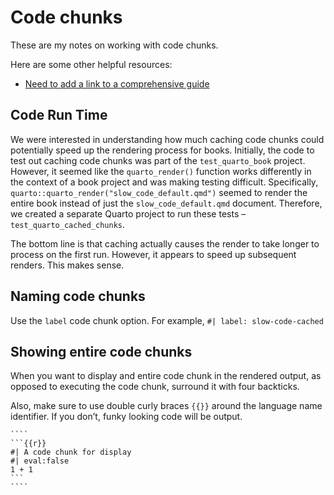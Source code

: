 # Code chunks {#sec-code-chunks}

These are my notes on working with code chunks.

Here are some other helpful resources:

-   [Need to add a link to a comprehensive guide](www.example.com)

## Code Run Time

We were interested in understanding how much caching code chunks could potentially speed up the rendering process for books. Initially, the code to test out caching code chunks was part of the `test_quarto_book` project. However, it seemed like the `quarto_render()` function works differently in the context of a book project and was making testing difficult. Specifically, `quarto::quarto_render("slow_code_default.qmd")` seemed to render the entire book instead of just the `slow_code_default.qmd` document. Therefore, we created a separate Quarto project to run these tests -- `test_quarto_cached_chunks`.

The bottom line is that caching actually causes the render to take longer to process on the first run. However, it appears to speed up subsequent renders. This makes sense.

## Naming code chunks

Use the `label` code chunk option. For example, `#| label: slow-code-cached`

## Showing entire code chunks

When you want to display and entire code chunk in the rendered output, as opposed to executing the code chunk, surround it with four backticks.

Also, make sure to use double curly braces `{{}}` around the language name identifier. If you don't, funky looking code will be output.

`````
````
```{{r}}
#| A code chunk for display
#| eval:false
1 + 1
```
````
`````